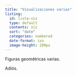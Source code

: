 ```yaml
---
title: "Visualizaciones varias"
listing: 
  id: lista-viz
  type: default
  contents: viz
  sort: "date"
  categories: numbered
  date-format: iso
  image-height: 200px
---
```


Figuras geométricas varias.

::: {#lista-viz}
:::

Adiós.
